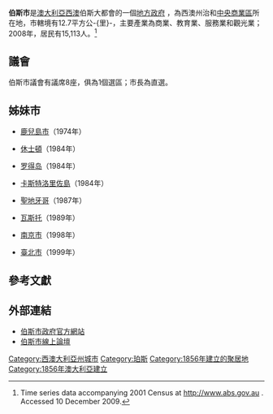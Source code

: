 {{Infobox Australian Place | type = lga 
| name     = 伯斯市
| state    = wa
| image    = Perth LGA WA.png
| imagesize= 200
| caption  = 
| pop      = 15,113
| pop_footnotes = （2008年）<ref>{{cite web|url=http://www.abs.gov.au/ausstats/abs@.nsf/Products/3218.0~2007-08~Main+Features~Western+Australia?OpenDocument|title=Regional Population Growth, Australia, 2007–08 - Western Australia|author=Australian Bureau of Statistics|date=2008-03-31|accessdate=2009-10-11|archive-date=2010-02-09|archive-url=https://web.archive.org/web/20100209065014/http://www.abs.gov.au/ausstats/abs@.nsf/Products/3218.0~2007-08~Main+Features~Western+Australia?OpenDocument|dead-url=no}}</ref>
| area     = 12.7
| est      = 1856年
| seat     = 伯斯
| mayor    = Lisa Scaffidi
| region   = [[伯斯|伯斯]]
| logo     = 
| logosize = 160
| url      = http://www.perth.wa.gov.au
| stategov = 伯斯
| fedgov   = [[珀斯_(澳大利亞國會選區)|伯斯]]
}}

'''伯斯市'''是[[澳大利亞|澳大利亞]][[西澳大利亞州|西澳]]伯斯大都會的一個[[地方政府區域|地方政府]] ，為西澳州治和[[中央商務區|中央商業區]]所在地，市轄境有12.7平方公-{里}-，主要產業為商業、教育業、服務業和觀光業；2008年，居民有15,113人。<ref>Time series data accompanying 2001 Census at http://www.abs.gov.au {{Wayback|url=http://www.abs.gov.au/ |date=20110223171605 }}. Accessed 10 December 2009.</ref>

==議會==
伯斯市議會有議席8座，俱為1個選區；市長為直選。 

==姊妹市==
*{{flagicon|JPN}}[[鹿兒島市|鹿兒島市]]（1974年）
*{{flagicon|USA}}[[休士頓|休士頓]]（1984年）
*{{flagicon|Greece}}[[罗得岛|罗得岛]]（1984年）
*{{flagicon|Greece}}[[卡斯特洛里佐島|卡斯特洛里佐島]]（1984年）
*{{flagicon|USA}}[[聖地牙哥|聖地牙哥]]（1987年）
*{{flagicon|Italy}}[[瓦斯托|瓦斯托]]（1989年）
*{{flagicon|China}}[[南京市|南京市]]（1998年）
*{{flagicon|Taiwan}}[[臺北市|臺北市]]（1999年）

==參考文獻==
{{reflist}}

==外部連結==
*[https://web.archive.org/web/20080105061502/http://www.cityofperth.wa.gov.au/ 伯斯市政府官方網站]
*[https://web.archive.org/web/20100111033643/http://www.perthforum.com.au/ 伯斯市線上論壇]

{{DEFAULTSORT:City of Perth}}
[[Category:西澳大利亞州城市|Category:西澳大利亞州城市]]
[[Category:珀斯|Category:珀斯]]
[[Category:1856年建立的聚居地|Category:1856年建立的聚居地]]
[[Category:1856年澳大利亞建立|Category:1856年澳大利亞建立]]